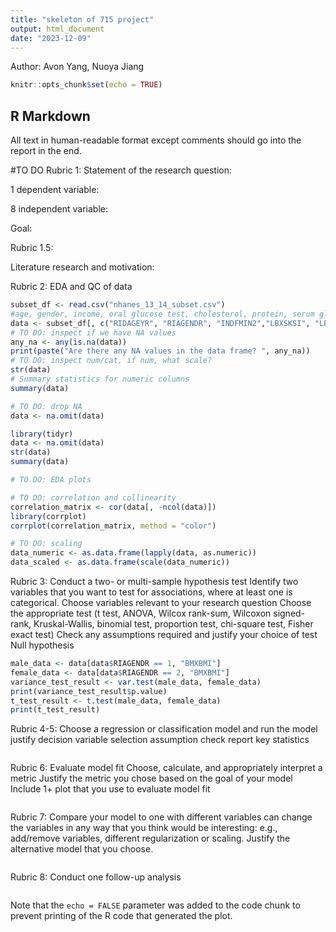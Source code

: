 ```yaml
---
title: "skeleton of 715 project"
output: html_document
date: "2023-12-09"
---
```

Author: Avon Yang, Nuoya Jiang
```r
knitr::opts_chunk$set(echo = TRUE)
```

## R Markdown

All text in human-readable format except comments should go into the report in the end.

#TO DO
Rubric 1: 
Statement of the research question:

1 dependent variable:

8 independent variable:

Goal:

Rubric 1.5:

Literature research and motivation:

Rubric 2: EDA and QC of data
```r
subset_df <- read.csv("nhanes_13_14_subset.csv")
#age, gender, income, oral glucose test, cholesterol, protein, serum glucose, blood sodium, bmi
data <- subset_df[, c("RIDAGEYR", "RIAGENDR", "INDFMIN2","LBXSKSI", "LBXSCH", "LBXSTP", "LBXSGL", "LBXSNASI","BMXBMI")]
# TO DO: inspect if we have NA values
any_na <- any(is.na(data))
print(paste("Are there any NA values in the data frame? ", any_na))
# TO DO: inspect num/cat, if num, what scale?
str(data)
# Summary statistics for numeric columns
summary(data)

# TO DO: drop NA
data <- na.omit(data)

library(tidyr)
data <- na.omit(data)
str(data)
summary(data)
```


```r
# TO DO: EDA plots
```


```r
# TO DO: correlation and collinearity
correlation_matrix <- cor(data[, -ncol(data)])
library(corrplot)
corrplot(correlation_matrix, method = "color")
```


```r
# TO DO: scaling
data_numeric <- as.data.frame(lapply(data, as.numeric))
data_scaled <- as.data.frame(scale(data_numeric))
```

Rubric 3: 
Conduct a two- or multi-sample hypothesis test
Identify two variables that you want to test for associations, where
at least one is categorical. Choose variables relevant to your
research question
Choose the appropriate test (t test, ANOVA, Wilcox rank-sum,
Wilcoxon signed-rank, Kruskal-Wallis, binomial test, proportion test,
chi-square test, Fisher exact test)
Check any assumptions required and justify your choice of test
Null hypothesis
```r
male_data <- data[data$RIAGENDR == 1, "BMXBMI"]
female_data <- data[data$RIAGENDR == 2, "BMXBMI"]
variance_test_result <- var.test(male_data, female_data)
print(variance_test_result$p.value)
t_test_result <- t.test(male_data, female_data)
print(t_test_result)
```

Rubric 4-5:
Choose a regression or classification model and run the model
justify decision
variable selection
assumption check
report key statistics
```r

```

Rubric 6: 
Evaluate model fit
Choose, calculate, and appropriately interpret a metric
Justify the metric you chose based on the goal of your model
Include 1+ plot that you use to evaluate model fit
```r

```

Rubric 7:
Compare your model to one with different variables
can change the variables in any way that you think would be
interesting: e.g., add/remove variables, different regularization or
scaling. Justify the alternative model that you choose.
```r

```

Rubric 8:
Conduct one follow-up analysis
```r

```


Note that the `echo = FALSE` parameter was added to the code chunk to prevent printing of the R code that generated the plot.
